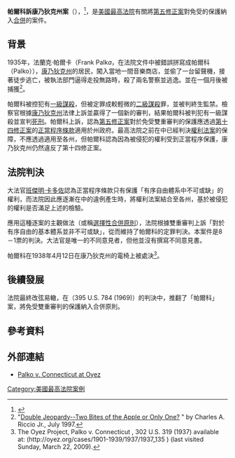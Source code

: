 {{NoteTA|G1=US}}
{{Infobox SCOTUS case
  |Litigants=帕爾科訴康乃狄克州案
  |ArgueDate=11月12日
  |ArgueYear=1937年
  |DecideDate=12月6日
  |DecideYear=1937年
  |FullName=帕爾科訴康乃狄克州案
  |USVol=302
  |USPage=319
  |Citation=
  |Prior=上訴自康乃狄克州最高上訴法院
  |Subsequent=
  |Holding=第五修正案保護免受雙重審判的權利並不是與第十四修正案結合至個別州份的基本權利。
  |SCOTUS=1937-1938
  |Majority=卡多佐
  |JoinMajority=麥克雷諾茲、布蘭代斯、薩瑟蘭、斯通、羅伯茨、布萊克
  |Concurrence=
  |JoinConcurrence=
  |Concurrence2=
  |JoinConcurrence2=
  |Concurrence/Dissent=
  |JoinConcurrence/Dissent=
  |Dissent=巴特勒
  |JoinDissent=
  |Dissent2=
  |JoinDissent2=
  |LawsApplied=[[美國憲法第五修正案|第五修正案]]、[[美國憲法第十四修正案|第十四修正案]]
  |Overruled={{link-en|本頓訴馬里蘭州案|Benton v. Maryland}}，{{ussc|395|784|1969}}
}}

'''帕爾科訴康乃狄克州案'''（{{lang-en|'''''Palko v. Connecticut'''''}}），{{ussc|302|319|1937}}<ref>{{caselaw source
 |case=''Palko v. Connecticut'', 302 U.S. 319 (1937)
 |findlaw=http://caselaw.lp.findlaw.com/scripts/getcase.pl?navby=CASE&court=US&vol=302&page=319
 |justia=http://supreme.justia.com/us/302/319/case.html
}}</ref>，是[[美國最高法院|美國最高法院]]有關將[[美國憲法第五修正案|第五修正案]]對免受{{link-en|雙重審判|double jeopardy}}的保護納入[[合併原則|合併]]的案件。

==背景==
1935年，法蘭克·帕爾卡（Frank Palk''a''，在法院文件中被錯誤拼寫成帕爾科（Palko）），[[康乃狄克州|康乃狄克州]]的居民，闖入當地一間音樂商店，並偷了一台留聲機，接著徒步逃亡，被執法部門逼得走投無路時，殺了兩名警察並逃逸。並在一個月後被捕獲<ref>"[http://www.state.co.us/gov_dir/cdps/academy/ar797.htm Double Jeopardy--Two Bites of the Apple or Only One?] {{webarchive|url=https://web.archive.org/web/20050307184346/http://www.state.co.us/gov_dir/cdps/academy/ar797.htm |date=2005-03-07 }}" by Charles A. Riccio Jr., July 1997.</ref>。

帕爾科被控犯有[[謀殺#美國#一級謀殺|一級謀殺]]，但被定罪成較輕微的[[謀殺#美國#二級謀殺|二級謀殺]]罪，並被判終生監禁。檢察官根據[[康乃狄克州|康乃狄克州]]法律上訴並贏得了一個新的審判，結果帕爾科被判犯有一級謀殺並宣判[[死刑|死刑]]。帕爾科上訴，認為[[美國憲法第五修正案|第五修正案]]對於免受雙重審判的保護應透過[[美國憲法第十四修正案|第十四修正案]]的[[正當程序條款|正當程序條款]]適用於州政府。最高法院之前在{{link-en|屠宰場案|Slaughterhouse cases}}中已經判決[[權利法案|權利法案]]的保障，不應透過{{link-en|特權或豁免權條款|Privileges or Immunities clause}}適用至各州，但帕爾科認為因為被侵犯的權利受到正當程序保護，康乃狄克州仍然違反了第十四修正案。

==法院判決==
大法官[[班傑明·卡多佐|班傑明·卡多佐]]認為正當程序條款只有保護「有序自由體系中不可或缺」的權利，而法院因此應逐漸在{{link-en|可訴性|Justiciability|法院審理}}中的違例產生時，將權利法案結合至各州，基於被侵犯的權利是否滿足上述的檢驗。

應用這種逐案的主觀做法（或稱[[合併原則|選擇性合併原則]]），法院根據雙重審判上訴「對於有序自由的基本體系並非不可或缺」，從而維持了帕爾科的定罪判決。本案件是8－1票的判決。大法官{{link-en|皮爾斯·巴特勒|Pierce Butler (justice)}}是唯一的不同意見者，但他並沒有撰寫不同意見書。

帕爾科在1938年4月12日在康乃狄克州的電椅上被處決<ref>The Oyez Project, Palko v. Connecticut , 302 U.S. 319 (1937)
available at: (http://oyez.org/cases/1901-1939/1937/1937_135 {{Wayback|url=http://oyez.org/cases/1901-1939/1937/1937_135 |date=20150907011320 }})
(last visited Sunday, March 22, 2009).</ref>。

==後續發展==
法院最終改弦易轍，在{{link-en|本頓訴馬里蘭州案|Benton v. Maryland}}（395 U.S. 784 (1969)）的判決中，推翻了「帕爾科」案，將免受雙重審判的保護納入合併原則。

==參考資料==
{{reflist}}

==外部連結==
{{wikisource|Palko v. Connecticut|帕爾科訴康乃狄克州案}}
*[http://www.oyez.org/cases/1901-1939/1937/1937_135/ Palko v. Connecticut at Oyez] {{Wayback|url=http://www.oyez.org/cases/1901-1939/1937/1937_135/ |date=20150907011320 }}

{{US5thAmendment}}
{{US5thAmendment crimpro}}

[[Category:美國最高法院案例|Category:美國最高法院案例]]